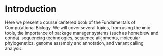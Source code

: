 # Introduction

Here we present a course centered book of the Fundamentals of Computational Biology. We will cover several topics, from using the unix tools, the importance of package manager systems (such as homebrew and conda), sequencing technologies, sequence alignments, molecular phylogenetics, genome assembly and annotation, and variant calling analysis.

